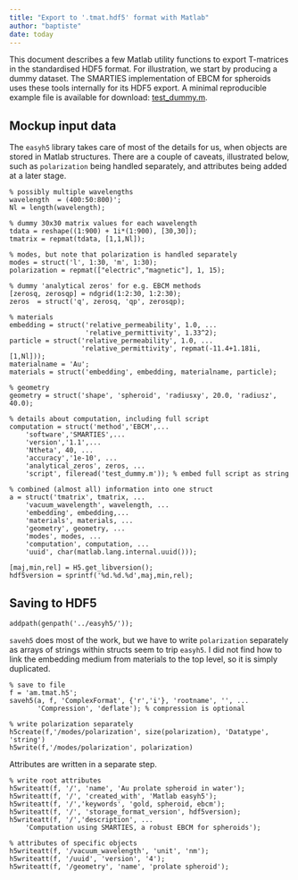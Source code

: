 ```yaml
---
title: "Export to '.tmat.hdf5' format with Matlab"
author: "baptiste"
date: today
---
```


This document describes a few Matlab utility functions to export T-matrices in the standardised HDF5 format. For illustration, we start by producing a dummy dataset. The SMARTIES implementation of EBCM for spheroids uses these tools internally for its HDF5 export. A minimal reproducible example file is available for download: [test_dummy.m](test_dummy.m).

## Mockup input data

The `easyh5` library takes care of most of the details for us, when objects are stored in Matlab structures. There are a couple of caveats, illustrated below, such as `polarization` being handled separately, and attributes being added at a later stage.

```.matlab
% possibly multiple wavelengths
wavelength  = (400:50:800)';
Nl = length(wavelength);

% dummy 30x30 matrix values for each wavelength
tdata = reshape((1:900) + 1i*(1:900), [30,30]);
tmatrix = repmat(tdata, [1,1,Nl]);

% modes, but note that polarization is handled separately
modes = struct('l', 1:30, 'm', 1:30); 
polarization = repmat(["electric","magnetic"], 1, 15);

% dummy 'analytical zeros' for e.g. EBCM methods
[zerosq, zerosqp] = ndgrid(1:2:30, 1:2:30);
zeros  = struct('q', zerosq, 'qp', zerosqp);

% materials
embedding = struct('relative_permeability', 1.0, ...
                   'relative_permittivity', 1.33^2);
particle = struct('relative_permeability', 1.0, ...
                  'relative_permittivity', repmat(-11.4+1.181i, [1,Nl]));
materialname = 'Au'; 
materials = struct('embedding', embedding, materialname, particle);

% geometry
geometry = struct('shape', 'spheroid', 'radiusxy', 20.0, 'radiusz', 40.0);

% details about computation, including full script
computation = struct('method','EBCM',...
    'software','SMARTIES',...
    'version','1.1',...
    'Ntheta', 40, ...
    'accuracy','1e-10', ...
    'analytical_zeros', zeros, ...
    'script', fileread('test_dummy.m')); % embed full script as string

% combined (almost all) information into one struct
a = struct('tmatrix', tmatrix, ...
    'vacuum_wavelength', wavelength, ...
    'embedding', embedding,...
    'materials', materials, ...
    'geometry', geometry, ...
    'modes', modes, ...
    'computation', computation, ...
    'uuid', char(matlab.lang.internal.uuid()));    

[maj,min,rel] = H5.get_libversion();
hdf5version = sprintf('%d.%d.%d',maj,min,rel);
```


## Saving to HDF5

```.matlab
addpath(genpath('../easyh5/'));
```

`saveh5` does most of the work, but we have to write `polarization` separately as arrays of strings within structs seem to trip `easyh5`. I did not find how to link the embedding medium from materials to the top level, so it is simply duplicated.

```.matlab
% save to file
f = 'am.tmat.h5';
saveh5(a, f, 'ComplexFormat', {'r','i'}, 'rootname', '', ...
       'Compression', 'deflate'); % compression is optional

% write polarization separately
h5create(f,'/modes/polarization', size(polarization), 'Datatype', 'string')
h5write(f,'/modes/polarization', polarization)
```

Attributes are written in a separate step. 

```.matlab
% write root attributes
h5writeatt(f, '/', 'name', 'Au prolate spheroid in water');
h5writeatt(f, '/', 'created_with', 'Matlab easyh5');
h5writeatt(f, '/','keywords', 'gold, spheroid, ebcm');
h5writeatt(f, '/', 'storage_format_version', hdf5version);
h5writeatt(f, '/','description', ...
    'Computation using SMARTIES, a robust EBCM for spheroids');
    
% attributes of specific objects
h5writeatt(f, '/vacuum_wavelength', 'unit', 'nm');
h5writeatt(f, '/uuid', 'version', '4');
h5writeatt(f, '/geometry', 'name', 'prolate spheroid');
```



